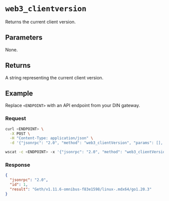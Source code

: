 
# `web3_clientversion`


Returns the current client version. 

## Parameters

None.

## Returns

A string representing the current client version.

## Example

Replace `<ENDPOINT>` with an API endpoint from your DIN gateway.

### Request


<Tabs>
  <TabItem value="curl">

```bash
curl <ENDPOINT> \
  -X POST \
  -H "Content-Type: application/json" \
  -d '{"jsonrpc": "2.0", "method": "web3_clientVersion", "params": [], "id": 1}'
```

  </TabItem>
  <TabItem value="WSS">

```bash
wscat -c <ENDPOINT> -x '{"jsonrpc": "2.0", "method": "web3_clientVersion", "params": [], "id": 1}'
```

  </TabItem>
</Tabs>

### Response


<Tabs>
  <TabItem value="JSON">

```json
{
  "jsonrpc": "2.0",
  "id": 1,
  "result": "Geth/v1.11.6-omnibus-f83e1598/linux-.mdx64/go1.20.3"
}
```

  </TabItem>
</Tabs>

